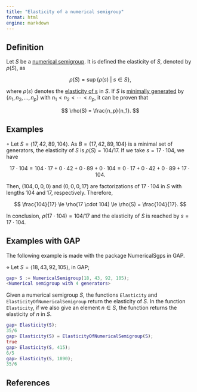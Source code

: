 ```yaml
---
title: "Elasticity of a numerical semigroup"
format: html
engine: markdown
---
```


## Definition

Let $S$ be a [numerical semigroup](../Basic-concepts/Numerical-semigroup.qmd). It is defined the elasticity of $S$, denoted by $\rho(S)$, as

$$
\rho(S) = \sup \{\rho(s) ~ | ~ s \in S\},
$$

where $\rho(s)$ denotes the [elasticity of s](Elasticity-of-an-element.qmd) in $S$. If $S$ is [minimally generated](../Basic-concepts/Minimal-set-of-generators.qmd) by $\{n_1, n_2, \ldots, n_p\}$ with $n_1 < n_2 < \cdots < n_p$, it can be proven that

$$
\rho(S) = \frac{n_p}{n_1}.
$$

## Examples

$\circ$ Let $S = \langle 17, 42, 89, 104 \rangle$. As $B = \{17, 42, 89, 104\}$ is a minimal set of generators, the elasticity of $S$ is $\rho(S) = 104/17$. If we take $s = 17 \cdot 104$, we have

$$
17 \cdot 104 = 104 \cdot 17 + 0 \cdot 42 + 0 \cdot 89 + 0 \cdot 104 = 0 \cdot 17 + 0 \cdot 42 + 0 \cdot 89 + 17 \cdot 104.
$$

Then, $(104,0,0,0)$ and $(0,0,0,17)$ are factorizations of $17 \cdot 104$ in $S$ with lengths $104$ and $17$, respectively. Therefore,

$$
\frac{104}{17} \le \rho(17 \cdot 104) \le \rho(S) = \frac{104}{17}.
$$

In conclusion, $\rho(17 \cdot 104) = 104/17$ and the elasticity of $S$ is reached by $s = 17 \cdot 104$.

## Examples with GAP

The following example is made with the package NumericalSgps in GAP.

$\diamond$ Let $S = \langle 18, 43, 92, 105 \rangle$, in GAP;

``` gap
gap> S := NumericalSemigroup(18, 43, 92, 105);
<Numerical semigroup with 4 generators>
```

Given a numerical semigroup $S$, the functions `Elasticity` and `ElasticityOfNumericalSemigroup` return the elasticity of $S$. In the function `Elasticity`, if we also give an element $n \in S$, the function returns the elasticity of $n$ in $S$.

``` gap
gap> Elasticity(S);
35/6
gap> Elasticity(S) = ElasticityOfNumericalSemigroup(S);
true
gap> Elasticity(S, 415);
6/5
gap> Elasticity(S, 1890);
35/6
```

## References
